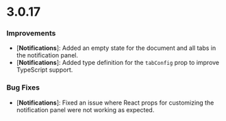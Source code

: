 # 3.0.17

### Improvements
- [**Notifications**]: Added an empty state for the document and all tabs in the notification panel.
- [**Notifications**]: Added type definition for the `tabConfig` prop to improve TypeScript support.

### Bug Fixes
- [**Notifications**]: Fixed an issue where React props for customizing the notification panel were not working as expected.
